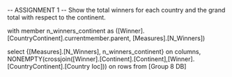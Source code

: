 -- ASSIGNMENT 1
-- Show the total winners for each country and the grand total with respect to the continent.


with member n_winners_continent as
([Winner].[CountryContinent].currentmember.parent, [Measures].[N_Winners])

select {[Measures].[N_Winners], n_winners_continent} on columns,
NONEMPTY(crossjoin([Winner].[Continent].[Continent],[Winner].[CountryContinent].[Country Ioc])) on rows
from [Group 8 DB]